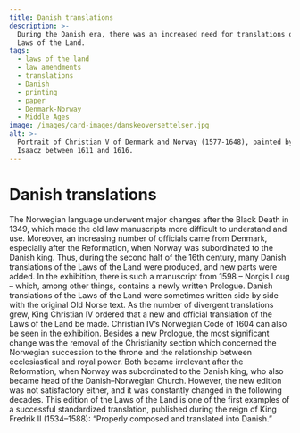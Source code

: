 ```yaml
---
title: Danish translations
description: >-
  During the Danish era, there was an increased need for translations of the
  Laws of the Land.
tags:
  - laws of the land
  - law amendments
  - translations
  - Danish
  - printing
  - paper
  - Denmark-Norway
  - Middle Ages
image: /images/card-images/danskeoversettelser.jpg
alt: >-
  Portrait of Christian V of Denmark and Norway (1577-1648), painted by Pieter
  Isaacz between 1611 and 1616.
---
```



# Danish translations

<Container stil="initial side">
    The Norwegian language underwent major changes after the Black Death in 1349, which made the old law manuscripts more difficult to understand and use. 
    Moreover, an increasing number of officials came from Denmark, especially after the Reformation, when Norway was subordinated to the Danish king. 
    Thus, during the second half of the 16th century, many Danish translations of the Laws of the Land were produced, and new parts were added. 
    In the exhibition, there is such a manuscript from 1598 – Norgis Loug – which, among other things, contains a newly written Prologue. 
    Danish translations of the Laws of the Land were sometimes written side by side with the original Old Norse text. 
    As the number of divergent translations grew, King Christian IV ordered that a new and official translation of the Laws of the Land be made. 
    Christian IV’s Norwegian Code of 1604 can also be seen in the exhibition. 
    Besides a new Prologue, the most significant change was the removal of the Christianity section which concerned the Norwegian succession to the throne and the relationship between ecclesiastical and royal power. 
    Both became irrelevant after the Reformation, when Norway was subordinated to the Danish king, who also became head of the Danish–Norwegian Church. 
    However, the new edition was not satisfactory either, and it was constantly changed in the following decades.
</Container>

<Work id="ubb-ms-0065" marcus="https://marcus.uib.no/instance/manuscript/ubb-ms-0065.html">
This edition of the Laws of the Land is one of the first examples of a successful standardized translation, published during the reign of King Fredrik II (1534–1588): “Properly composed and translated into Danish.”
</Work>

